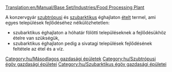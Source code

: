 [[Translation:en/Manual/Base Set/Industries/Food Processing Plant]]

{{hu/Gazdasági épületek|kép=en/Foodprocplant.png|név=Konzervgyár
|klíma=[[hu/Manual/Éghajlatok#Szubtrópusi|szubtrópusi]], [[hu/Manual/Éghajlatok#Szubarktikus|szubarktikus]].
|elfogad=[[hu/Manual/Base Set/Cargos/Állat|állatot]], [[hu/Manual/Base Set/Cargos/Sarki búza|búzát]] (csak szubarktikus éghajlaton); [[hu/Manual/Base Set/Cargos/Gyümölcs|gyümölcsöt]], [[hu/Manual/Base Set/Cargos/Kukorica|kukoricát]] (csak szubtrópusi éghajlaton)
|előállít=[[hu/Manual/Base Set/Cargos/Étel|ételt]]
|Megjegyzés=[[hu/Manual/Éghajlatok|mérsékelt]] éghajlaton nem található.
}}

A konzervgyár [[hu/Manual/Éghajlatok#Szubtrópusi|szubtrópusi]] és [[hu/Manual/Éghajlatok#Szubarktikus|szubarktikus]] éghajlaton [[hu/Manual/Base Set/Cargos/Étel|ételt]] termel, ami egyes települések fejlődéséhez nélkülözhetetlen: 
* szubarktikus éghajlaton a hóhatár fölötti településeknek a fejlődésükhöz ételre van szükségük, 
* szubarktikus éghajlaton pedig a sivatagi települések fejlődésének feltétele az étel és a víz. 
{{hu/Navbox Gazdasági épületek}}

[[Category:hu/Másodlagos gazdasági épületek]]
[[Category:hu/Szubtrópusi égöv gazdasági épületei]]
[[Category:hu/Szubarktikus égöv gazdasági épületei]]